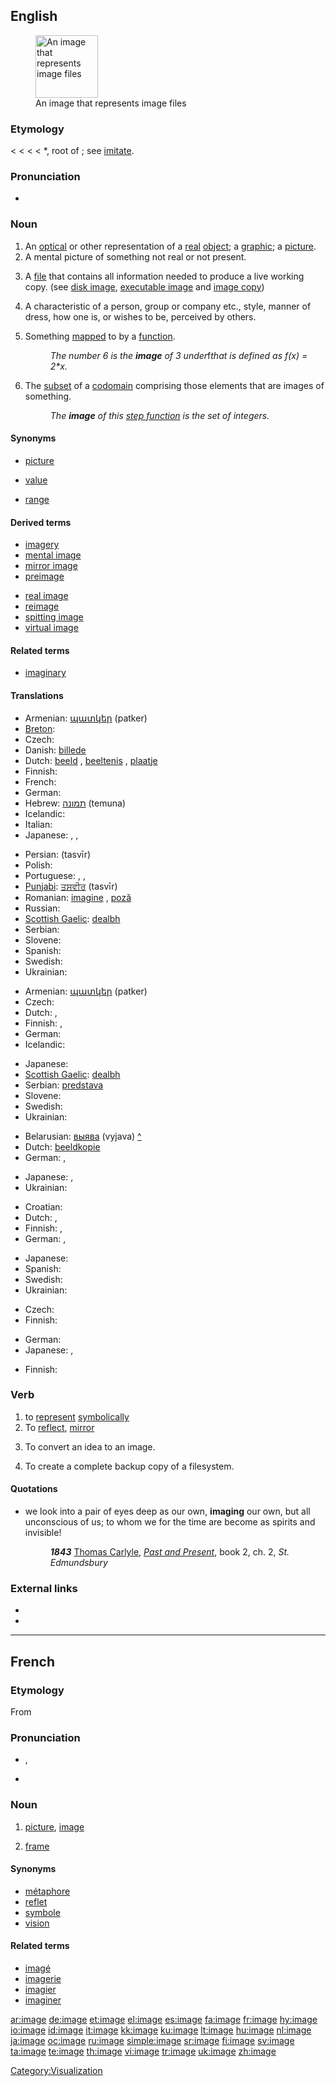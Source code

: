 ==English==
{{wikipedia}}
[[Image:Gnome-applications-graphics.svg|100px|right|thumb|An image that represents image files]]

===Etymology===
< {{etyl|enm}} < {{etyl|fro}} < {{etyl|la}} {{term|imago||a copy, likeness, image}} < *{{term|im}}, root of {{term|imitari||to copy, imitate}}; see [[imitate]].

===Pronunciation===
* {{audio|en-us-image.ogg|Audio (US)}}

===Noun===
{{en-noun}}

# An [[optical]] or other representation of a [[real]] [[object]]; a [[graphic]]; a [[picture]].
# A mental picture of something not real or not present.
# {{computing}} A [[file]] that contains all information needed to produce a live working copy.  (see [[disk image]], [[executable image]] and [[image copy]])
# A characteristic of a person, group or company etc., style, manner of dress, how one is, or wishes to be, perceived by others.
# {{mathematics}} Something [[map]]ped to by a [[function]].
#: ''The number 6 is the '''image''' of 3 under ''f'' that is defined as f(x) = 2*x.''
# {{mathematics}} The [[subset]] of a [[codomain]] comprising those elements that are images of something.
#: ''The '''image''' of this [[step function]] is the set of integers.''

====Synonyms====
* {{i-c|representation}} [[picture]]
* {{i-c|something mapped to}} [[value]]
* {{i-c|subset of the codomain}} [[range]]

====Derived terms====
{{top2}}
* [[imagery]]
* [[mental image]]
* [[mirror image]]
* [[preimage]]
{{mid2}}
* [[real image]]
* [[reimage]]
* [[spitting image]]
* [[virtual image]]
{{bottom}}

====Related terms====
* [[imaginary]]

====Translations====
{{trans-top|graphical representation}}
* Armenian: [[պատկեր]] (patker)
* [[Breton]]: {{t+|br|skeudenn|xs=Breton}}
* Czech: {{t-|cs|obraz|m}}
* Danish: [[billede]]
* Dutch: [[beeld]] {{f}}, [[beeltenis]] {{f}}, [[plaatje]] {{n}}
* Finnish: {{t+|fi|kuva}}
* French: {{t+|fr|image|f}}
* German: {{t+|de|Bild|n}}
* Hebrew: [[תמונה]] (temuna) {{f}}
* Icelandic: {{t+|is|mynd|f}}
* Italian: {{t+|it|immagine|f}}
* Japanese: {{t+|ja|像|tr=zō|sc=Jpan}}, {{t-|ja|肖像|tr=shōzō|sc=Jpan}}, {{t+|ja|イメージ|tr=imēji|sc=Jpan}}
{{trans-mid}}
* Persian: {{fa-Arab|[[تصویر]]}} (tasvīr)
* Polish: {{t+|pl|obraz|m}}
* Portuguese: {{t+|pt|imagem|f}}, {{t+|pt|figura|f}}, {{t+|pt|fotografia|f}}
* [[Punjabi]]: [[ਤਸਵੀਰ]] (tasvīr)
* Romanian: [[imagine]] {{f}}, [[poză]] {{f}}
* Russian: {{t+|ru|образ|m|tr=óbraz|sc=Cyrl}}
* [[Scottish Gaelic]]: [[dealbh]] {{m|f}}
* Serbian: {{t-|sr|slika|f}}
* Slovene: {{t+|sl|slika|f}}
* Spanish: {{t+|es|imagen|f}}
* Swedish: {{t+|sv|bild|c}}
* Ukrainian: {{t-|uk|образ|m|tr=óbraz|sc=Cyrl|xs=Ukrainian}}
{{trans-bottom}}

{{trans-top|mental picture}}
* Armenian: [[պատկեր]] (patker)
* Czech: {{t-|cs|představa|f}}
* Dutch: {{t+|nl|beeld|n}}, {{t+|nl|perceptie|f}}
* Finnish: {{t+|fi|kuva}}, {{t-|fi|mielikuva}}
* German: {{t+|de|Bild|n}}
* Icelandic: {{t+|is|mynd|f}}
{{trans-mid}}
* Japanese: {{t+|ja|心象|tr=shinshō|sc=Jpan}}
* [[Scottish Gaelic]]: [[dealbh]] {{m|f}}
* Serbian: [[predstava]]
* Slovene: {{t+|sl|podoba|f}}
* Swedish: {{t+|sv|bild|c}}
* Ukrainian: {{t-|uk|образ|m|tr=óbraz|sc=Cyrl|xs=Ukrainian}}
{{trans-bottom}}

{{trans-top|computing: file}}
* Belarusian: [[выява]] (vyjava) {{f}} [[:be:выява|^]]
* Dutch: [[beeldkopie]] {{f}}
* German: {{t+|de|image|n|alt=Image}}, {{t-|de|Speicherabbild|n}}
{{trans-mid}}
* Japanese: {{t+|ja|イメージ|tr=imēji|sc=Jpan}}, {{t-|ja|画像|tr=gazō|sc=Jpan}}
* Ukrainian: {{t-|uk|образ|m|tr=óbraz|sc=Cyrl|xs=Ukrainian}}
{{trans-bottom}}

{{trans-top|characteristic as perceived by others}}
* Croatian: {{t-|hr|imidž|m}}
* Dutch: {{t+|nl|beeld|n}}, {{t-|nl|imago|n}}
* Finnish: {{t-|fi|mielikuva}}, {{t+|fi|imago}}
* German: {{t+|de|Image|n}}, {{t|de|Erscheinungsbild|n}}
{{trans-mid}}
* Japanese: {{t-|ja|印象|tr=inshō|sc=Jpan}}
* Spanish: {{t+|es|imagen|f}}
* Swedish: {{t+|sv|image|c}}
* Ukrainian: {{t-|uk|образ|m|tr=óbraz|sc=Cyrl|xs=Ukrainian}}
{{trans-bottom}}

{{trans-top|math: something mapped to by a function}}
* Czech: {{t-|cs|obraz|m}}
* Finnish: {{t+|fi|kuvaus}}
{{trans-mid}}
* German: {{t+|de|Bild|n}}
* Japanese: {{t+|ja|像|tr=zō|sc=Jpan}}, {{t+|ja|イメージ|tr=imēji|sc=Jpan}}
{{trans-bottom}}

{{trans-top|math: subset of codomain}}
* Finnish: {{t|fi|kuvausjoukko}}
{{trans-mid}}
{{trans-bottom}}

===Verb===
{{en-verb|imag|ing}}

# to [[represent]] [[symbolically]]
# To [[reflect]], [[mirror#Verb|mirror]]
# {{context|computing}} To convert an idea to an image.
# {{context|computing}} To create a complete backup copy of a filesystem.

====Quotations====
* we look into a pair of eyes deep as our own, '''imaging''' our own, but all unconscious of us;  to whom we for the time are become as spirits and invisible!
*: '''''1843'''''  [[:w:Thomas Carlyle|Thomas Carlyle]], ''[[:w:Past and Present (book)|Past and Present]]'', book 2, ch. 2, ''St. Edmundsbury''

===External links===
* {{R:Webster 1913}}
* {{R:Century 1911}}

----

==French==

===Etymology===
From {{etyl|la|fr}} {{term|imago||a copy, likeness, image}}

===Pronunciation===
* {{IPA|/i.maʒ/|lang=fr}}, {{SAMPA|/i.maZ/|lang=fr}}
*: {{audio|Fr-image.ogg|Audio (France)}}
* {{homophones|images|imagent}}

===Noun===
{{fr-noun|f}}

# [[picture]], [[#English|image]]
# {{context|TV|film|lang=fr}} [[frame]]

====Synonyms====
* [[métaphore]]
* [[reflet]]
* [[symbole]]
* [[vision]]

====Related terms====
* [[imagé]]
* [[imagerie]]
* [[imagier]]
* [[imaginer]]

[[Category:Visualization]]

[[ar:image]]
[[de:image]]
[[et:image]]
[[el:image]]
[[es:image]]
[[fa:image]]
[[fr:image]]
[[hy:image]]
[[io:image]]
[[id:image]]
[[it:image]]
[[kk:image]]
[[ku:image]]
[[lt:image]]
[[hu:image]]
[[nl:image]]
[[ja:image]]
[[oc:image]]
[[ru:image]]
[[simple:image]]
[[sr:image]]
[[fi:image]]
[[sv:image]]
[[ta:image]]
[[te:image]]
[[th:image]]
[[vi:image]]
[[tr:image]]
[[uk:image]]
[[zh:image]]